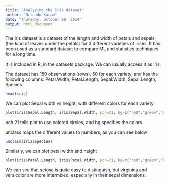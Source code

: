 ```yaml
---
title: "Analyzing the Iris dataset"
author: "Orlando Karam"
date: "Thursday, October 09, 2014"
output: html_document
---
```


The iris dataset is a dataset of the length and width of petals and sepals (the kind of leaves under the petals) for 3 different varieties of irises. It has been used as a standard dataset to compare ML and statistics techniques for a long time.

It is included in R, in the datasets package. We can usually access it as iris.

The dataset has 150 observations (rows), 50 for each variety, and has the following columns: Petal.Width, Petal.Length, Sepal.Width, Sepal.Length, Species.

```r
head(iris)
```

We can plot Sepal width vs height, with different colors for each variety

```r
plot(iris$Sepal.Length, iris$Sepal.Width, pch=21, bg=c("red","green","blue")[unclass(iris$Species)], main ="Sepal width vs height");
```
pch 21 tells plot to use colored circles, and bg specifies the colors.

unclass maps the different values to numbers, as you can see below 
```r
unclass(iris$Species)
```
Similarly, we can plot petal width and height

```r
plot(iris$Petal.Length, iris$Petal.Width, pch=21, bg=c("red","green","blue")[unclass(iris$Species)], main ="Petal width vs height");
```

We can see that setosa is quite easy to distinguish, but virginica and versicolor are more intermixed, especially in their sepal dimensions.


